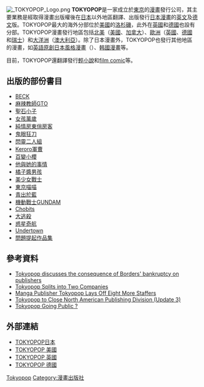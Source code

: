 [[File:_TOKYOPOP_Logo.png|thumb]]
'''TOKYOPOP'''是一家成立於[[東京|東京]]的[[漫畫|漫畫]]發行公司，其主要業務是經取得漫畫出版權後在[[日本|日本]]以外地區翻譯、出版發行[[日本漫畫|日本漫畫]]的[[英文|英文]]及[[德文|德文]]版。TOKYOPOP最大的海外分部位於[[美國|美國]]的[[洛杉磯|洛杉磯]]，此外在[[英國|英國]]和[[德國|德國]]也設有分部。TOKYOPOP漫畫發行地區包括[[北美|北美]]（[[美國|美國]]、[[加拿大|加拿大]]）、[[歐洲|歐洲]]（[[英國|英國]]、[[德國|德國]]和[[瑞士|瑞士]]）和[[大洋洲|大洋洲]]（[[澳大利亞|澳大利亞]]）。除了日本漫畫外，TOKYOPOP也發行其他地區的漫畫，如[[英語原創日本風格漫畫|英語原創日本風格漫畫]]（{{link-en|original English-language manga|Original English-language manga}}）、[[韩國漫畫|韩國漫畫]]等。

目前，TOKYOPOP還翻譯發行[[輕小說|輕小說]]和[[film_comic|film comic]]等。 

== 出版的部份書目 ==
* [[BECK|BECK]]
* [[麻辣教師GTO|麻辣教師GTO]]
* [[聖石小子|聖石小子]]
* [[女孩萬歲|女孩萬歲]]
* [[純情房東俏房客|純情房東俏房客]]
* [[鬼眼狂刀|鬼眼狂刀]]
* [[閃靈二人組|閃靈二人組]]
* [[Keroro軍曹|Keroro軍曹]]
* [[百變小櫻|百變小櫻]]
* [[他與她的事情|他與她的事情]]
* [[橘子醬男孩|橘子醬男孩]]
* [[美少女戰士|美少女戰士]]
* [[東京喵喵|東京喵喵]]
* [[青出於藍_(動畫)|青出於藍]]
* [[機動戰士GUNDAM|機動戰士GUNDAM]]
* [[Chobits|Chobits]]
* [[大逃殺|大逃殺]]
* [[惑星奇航|惑星奇航]]
* [[Undertown|Undertown]]
* [[問題提起作品集|問題提起作品集]]

==參考資料==
*[https://web.archive.org/web/20140912204210/http://asiapacificarts.usc.edu/w_apa/showarticle.aspx?articleID=16492&AspxAutoDetectCookieSupport=1 Tokyopop discusses the consequence of Borders' bankruptcy on publishers]
*[http://www.icv2.com/articles/news/12677.html Tokyopop Splits into Two Companies]{{Wayback|url=http://www.icv2.com/articles/news/12677.html |date=20141208013437 }}
*[http://www.animenewsnetwork.com/news/2008-12-12/manga-publisher-tokyopop-lays-off-eight-more-staffers Manga Publisher Tokyopop Lays Off Eight More Staffers]{{Wayback|url=http://www.animenewsnetwork.com/news/2008-12-12/manga-publisher-tokyopop-lays-off-eight-more-staffers |date=20150227103517 }}
*[http://www.animenewsnetwork.com/news/2011-04-15/tokyopop-to-close-north-american-publishing-division Tokyopop to Close North American Publishing Division (Update 3)]{{Wayback|url=http://www.animenewsnetwork.com/news/2011-04-15/tokyopop-to-close-north-american-publishing-division |date=20110722165748 }}
*[http://www.animenewsnetwork.com/news/2005-01-13/tokyopop-going-public Tokyopop Going Public ?]{{Wayback|url=http://www.animenewsnetwork.com/news/2005-01-13/tokyopop-going-public |date=20140912182822 }}

== 外部連結 ==
* [http://www.tokyopop.co.jp/ TOKYOPOP日本]{{Wayback|url=http://www.tokyopop.co.jp/ |date=20080115073955 }}
* [http://www.tokyopop.com/ TOKYOPOP 美國]{{Wayback|url=http://www.tokyopop.com/ |date=20070418221127 }}
* [http://www.tokyopop.co.uk/ TOKYOPOP 英國]{{Webarchive|url=https://archive.is/20121209080604/http://www.tokyopop.co.uk/ |date=2012-12-09 }}
* [http://www.tokyopop.de/ TOKYOPOP 德國]{{Wayback|url=http://www.tokyopop.de/ |date=20070927234953 }}

[[Category:日本出版社|Tokyopop]]
[[Category:漫畫出版社|Category:漫畫出版社]]